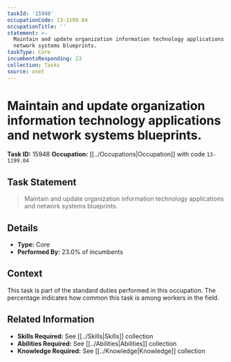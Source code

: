 ```yaml
---
taskId: '15948'
occupationCode: 13-1199.04
occupationTitle: ''
statement: >-
  Maintain and update organization information technology applications and
  network systems blueprints.
taskType: Core
incumbentsResponding: 23
collection: Tasks
source: onet
---
```

# Maintain and update organization information technology applications and network systems blueprints.

**Task ID:** 15948
**Occupation:** [[../Occupations|Occupation]] with code `13-1199.04`

## Task Statement

> Maintain and update organization information technology applications and network systems blueprints.

## Details

- **Type:** Core
- **Performed By:** 23.0% of incumbents

## Context

This task is part of the standard duties performed in this occupation. The percentage indicates how common this task is among workers in the field.

## Related Information

- **Skills Required:** See [[../Skills|Skills]] collection
- **Abilities Required:** See [[../Abilities|Abilities]] collection
- **Knowledge Required:** See [[../Knowledge|Knowledge]] collection
